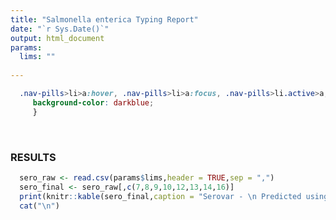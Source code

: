---
title: "Salmonella enterica Typing Report" 
date: "`r Sys.Date()`"
output: html_document
params:
  lims: ""
  
---

```{css, echo = FALSE}
  .nav-pills>li>a:hover, .nav-pills>li>a:focus, .nav-pills>li.active>a,     .nav-pills>li.active>a:hover, .nav-pills>li.active>a:focus{
     background-color: darkblue;
     }
```

<br>


### RESULTS {.tabset .tabset-pills}
```{r, results='asis',echo=FALSE}
  
  sero_raw <- read.csv(params$lims,header = TRUE,sep = ",")
  sero_final <- sero_raw[,c(7,8,9,10,12,13,14,16)]
  print(knitr::kable(sero_final,caption = "Serovar - \n Predicted using Salmonella In Silico Typing Resource (SISTR) commandline tool. For more info please see https://github.com/phac-nml/sistr_cmd"))
  cat("\n")
  

```
<br>